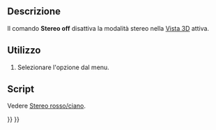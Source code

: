 <languages/>

{{Docnav/it
|[[Std_ViewIvStereoInterleavedColumns/it|Stereo a colonne interlacciate]]
|[[Std_ViewIvIssueCamPos/it|Pubblica la posizione della camera]]
|[[Std_View_Menu/it|Menu Visualizza]]
|IconL=Std_ViewIvStereoInterleavedColumns.svg
|IconR=Std_ViewIvIssueCamPos.svg
|IconC=Freecad.svg
}}

{{GuiCommand/it
|Name=Std ViewIvStereoOff
|Name/it=Stereo off
|MenuLocation=Visualizza → Stereo → Stereo off
|Workbenches=Tutti
|SeeAlso=[[Std_ViewIvStereoRedGreen/it|Stereo rosso/ciano]], [[Std_ViewIvStereoQuadBuff/it|Stereo quad buffer]],  [[Std_ViewIvStereoInterleavedRows/it|Stereo a righe interlacciate]], [[Std_ViewIvStereoInterleavedColumns/it|Stereo a colonne interlacciate]]
}}

<span id="Description"></span>
==Descrizione==

<div class="mw-translate-fuzzy">
Il comando '''Stereo off''' disattiva la modalità stereo nella [[3D_view/it|Vista 3D]] attiva.
</div>

<span id="Usage"></span>
==Utilizzo==

# Selezionare l'opzione {{MenuCommand|Visualizza → Stereo → [[Image:Std_ViewIvStereoOff.svg|16px]] Stereo off}} dal menu.

<span id="Scripting"></span>
==Script==

Vedere [[Std_ViewIvStereoRedGreen/it#Script|Stereo rosso/ciano]].


{{Docnav/it
|[[Std_ViewIvStereoInterleavedColumns/it|Stereo a colonne interlacciate]]
|[[Std_ViewIvIssueCamPos/it|Pubblica la posizione della camera]]
|[[Std_View_Menu/it|Menu Visualizza]]
|IconL=Std_ViewIvStereoInterleavedColumns.svg
|IconR=Std_ViewIvIssueCamPos.svg
|IconC=Freecad.svg
}}

{{Std_Base_navi{{#translation:}}}}
{{Userdocnavi{{#translation:}}}}